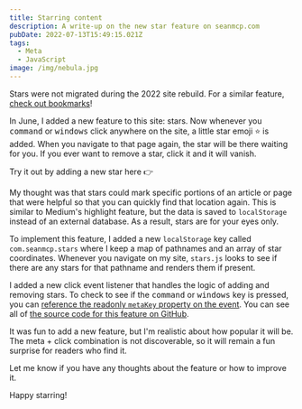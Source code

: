 ```yaml
---
title: Starring content
description: A write-up on the new star feature on seanmcp.com
pubDate: 2022-07-13T15:49:15.021Z
tags:
  - Meta
  - JavaScript
image: /img/nebula.jpg
---
```



<Callout type="wave">

Stars were not migrated during the 2022 site rebuild. For a similar feature, [check out bookmarks](/notes/44)!

</Callout>

In June, I added a new feature to this site: stars. Now whenever you <kbd>command</kbd> or <kbd>windows</kbd> click anywhere on the site, a little star emoji ⭐️ is added. When you navigate to that page again, the star will be there waiting for you. If you ever want to remove a star, click it and it will vanish.

Try it out by adding a new star here 👉

My thought was that stars could mark specific portions of an article or page that were helpful so that you can quickly find that location again. This is similar to Medium's highlight feature, but the data is saved to `localStorage` instead of an external database. As a result, stars are for your eyes only.

To implement this feature, I added a new `localStorage` key called `com.seanmcp.stars` where I keep a map of pathnames and an array of star coordinates. Whenever you navigate on my site, `stars.js` looks to see if there are any stars for that pathname and renders them if present.

I added a new click event listener that handles the logic of adding and removing stars. To check to see if the <kbd>command</kbd> or <kbd>windows</kbd> key is pressed, you can [reference the readonly `metaKey` property on the event](https://developer.mozilla.org/en-US/docs/Web/API/MouseEvent/metaKey). You can see all of [the source code for this feature on GitHub](https://github.com/SeanMcP/seanmcp.com/blob/master/src/js/stars.js).

It was fun to add a new feature, but I'm realistic about how popular it will be. The meta + click combination is not discoverable, so it will remain a fun surprise for readers who find it.

Let me know if you have any thoughts about the feature or how to improve it.

Happy starring!
